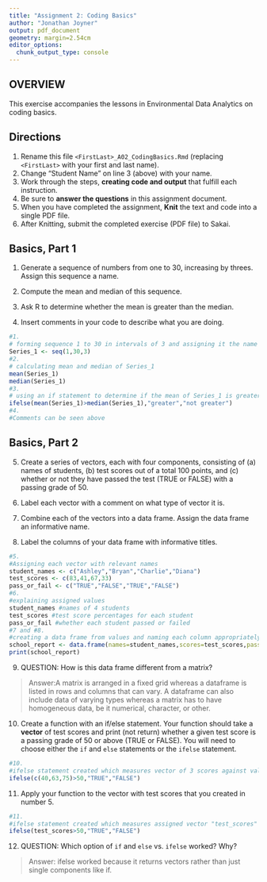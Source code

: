 ```yaml
---
title: "Assignment 2: Coding Basics"
author: "Jonathan Joyner"
output: pdf_document
geometry: margin=2.54cm
editor_options: 
  chunk_output_type: console
---
```


## OVERVIEW

This exercise accompanies the lessons in Environmental Data Analytics on coding basics.

## Directions

1.  Rename this file `<FirstLast>_A02_CodingBasics.Rmd` (replacing `<FirstLast>` with your first and last name).
2.  Change "Student Name" on line 3 (above) with your name.
3.  Work through the steps, **creating code and output** that fulfill each instruction.
4.  Be sure to **answer the questions** in this assignment document.
5.  When you have completed the assignment, **Knit** the text and code into a single PDF file.
6.  After Knitting, submit the completed exercise (PDF file) to Sakai.

## Basics, Part 1

1.  Generate a sequence of numbers from one to 30, increasing by threes. Assign this sequence a name.

2.  Compute the mean and median of this sequence.

3.  Ask R to determine whether the mean is greater than the median.

4.  Insert comments in your code to describe what you are doing.

```r
#1.
# forming sequence 1 to 30 in intervals of 3 and assigning it the name "Series_1"
Series_1 <- seq(1,30,3)
#2.
# calculating mean and median of Series_1
mean(Series_1)
median(Series_1)
#3.
# using an if statement to determine if the mean of Series_1 is greater than the median of Series_1
ifelse(mean(Series_1)>median(Series_1),"greater","not greater")
#4.
#Comments can be seen above
```

## Basics, Part 2

5.  Create a series of vectors, each with four components, consisting of (a) names of students, (b) test scores out of a total 100 points, and (c) whether or not they have passed the test (TRUE or FALSE) with a passing grade of 50.

6.  Label each vector with a comment on what type of vector it is.

7.  Combine each of the vectors into a data frame. Assign the data frame an informative name.

8.  Label the columns of your data frame with informative titles.

```r
#5.
#Assigning each vector with relevant names
student_names <- c("Ashley","Bryan","Charlie","Diana")
test_scores <- c(83,41,67,33)
pass_or_fail <- c("TRUE","FALSE","TRUE","FALSE")
#6.
#explaining assigned values
student_names #names of 4 students
test_scores #test score percentages for each student
pass_or_fail #whether each student passed or failed
#7 and #8.
#creating a data frame from values and naming each column appropriately
school_report <- data.frame(names=student_names,scores=test_scores,pass=pass_or_fail)
print(school_report)
```

9.  QUESTION: How is this data frame different from a matrix?

> Answer:A matrix is arranged in a fixed grid whereas a dataframe is listed in rows and columns that can vary. A dataframe can also include data of varying types whereas a matrix has to have homogeneous data, be it numerical, character, or other.

10. Create a function with an if/else statement. Your function should take a **vector** of test scores and print (not return) whether a given test score is a passing grade of 50 or above (TRUE or FALSE). You will need to choose either the `if` and `else` statements or the `ifelse` statement. 

```r
#10.
#ifelse statement created which measures vector of 3 scores against value of 50 and determines if greater
ifelse(c(40,63,75)>50,"TRUE","FALSE")
```

11. Apply your function to the vector with test scores that you created in number 5.

```r
#11.
#ifelse statement created which measures assigned vector "test_scores" against value of 50 and determines if greater
ifelse(test_scores>50,"TRUE","FALSE")
```

12. QUESTION: Which option of `if` and `else` vs. `ifelse` worked? Why?

> Answer: ifelse worked because it returns vectors rather than just single components like if.
